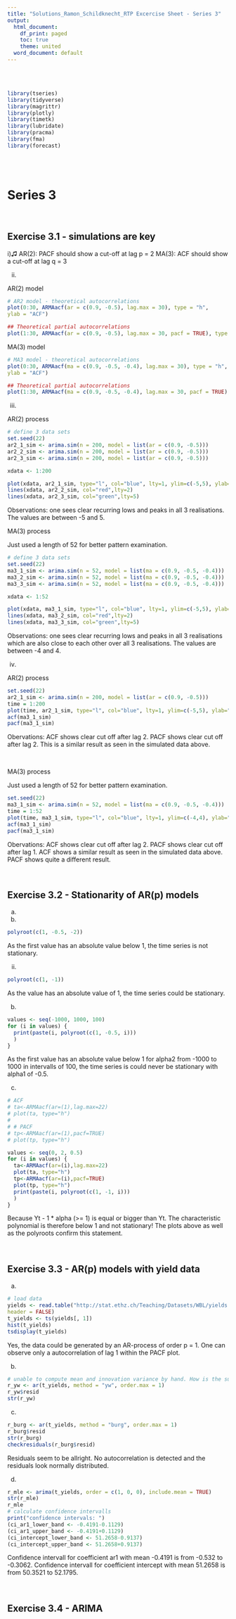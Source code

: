 ```yaml
---
title: "Solutions_Ramon_Schildknecht_RTP Excercise Sheet - Series 3"
output:
  html_document:
    df_print: paged
    toc: true
    theme: united
  word_document: default
---
```


<br>
<br>

```r
library(tseries)
library(tidyverse)
library(magrittr)
library(plotly)
library(timetk)
library(lubridate)
library(pracma)
library(fma)
library(forecast)
```

<br>
<br>

# Series 3

<br>

## Exercise 3.1 - simulations are key

i)♫
AR(2): PACF should show a cut-off at lag p = 2
MA(3): ACF should show a cut-off at lag q = 3


ii)

AR(2) model

```r
# AR2 model - theoretical autocorrelations
plot(0:30, ARMAacf(ar = c(0.9, -0.5), lag.max = 30), type = "h",
ylab = "ACF")

## Theoretical partial autocorrelations
plot(1:30, ARMAacf(ar = c(0.9, -0.5), lag.max = 30, pacf = TRUE), type = "h", ylab = "PACF")

```

MA(3) model

```r
# MA3 model - theoretical autocorrelations
plot(0:30, ARMAacf(ma = c(0.9, -0.5, -0.4), lag.max = 30), type = "h",
ylab = "ACF")

## Theoretical partial autocorrelations
plot(1:30, ARMAacf(ma = c(0.9, -0.5, -0.4), lag.max = 30, pacf = TRUE), type = "h", ylab = "PACF")

```


iii)

AR(2) process

```r
# define 3 data sets
set.seed(22)
ar2_1_sim <- arima.sim(n = 200, model = list(ar = c(0.9, -0.5)))
ar2_2_sim <- arima.sim(n = 200, model = list(ar = c(0.9, -0.5)))
ar2_3_sim <- arima.sim(n = 200, model = list(ar = c(0.9, -0.5)))

xdata <- 1:200

plot(xdata, ar2_1_sim, type="l", col="blue", lty=1, ylim=c(-5,5), ylab="values" )
lines(xdata, ar2_2_sim, col="red",lty=2)
lines(xdata, ar2_3_sim, col="green",lty=5)
```
Observations: one sees clear recurring lows and peaks in all 3 realisations. The values are between -5 and 5.


MA(3) process

Just used a length of 52 for better pattern examination.

```r
# define 3 data sets
set.seed(22)
ma3_1_sim <- arima.sim(n = 52, model = list(ma = c(0.9, -0.5, -0.4)))
ma3_2_sim <- arima.sim(n = 52, model = list(ma = c(0.9, -0.5, -0.4)))
ma3_3_sim <- arima.sim(n = 52, model = list(ma = c(0.9, -0.5, -0.4)))

xdata <- 1:52

plot(xdata, ma3_1_sim, type="l", col="blue", lty=1, ylim=c(-5,5), ylab="values" )
lines(xdata, ma3_2_sim, col="red",lty=2)
lines(xdata, ma3_3_sim, col="green",lty=5)
```

Observations: one sees clear recurring lows and peaks in all 3 realisations which are also close to each other over all 3 realisations. The values are between -4 and 4. 

iv)

AR(2) process

```r
set.seed(22)
ar2_1_sim <- arima.sim(n = 200, model = list(ar = c(0.9, -0.5)))
time = 1:200
plot(time, ar2_1_sim, type="l", col="blue", lty=1, ylim=c(-5,5), ylab="values" )
acf(ma3_1_sim)
pacf(ma3_1_sim)
```

Obervations: ACF shows clear cut off after lag 2. PACF shows clear cut off after lag 2. This is a similar result as seen in the simulated data above.

<br>

MA(3) process

Just used a length of 52 for better pattern examination.

```r
set.seed(22)
ma3_1_sim <- arima.sim(n = 52, model = list(ma = c(0.9, -0.5, -0.4)))
time = 1:52
plot(time, ma3_1_sim, type="l", col="blue", lty=1, ylim=c(-4,4), ylab="values" )
acf(ma3_1_sim)
pacf(ma3_1_sim)
```

Obervations: ACF shows clear cut off after lag 2. PACF shows clear cut off after lag 1. ACF shows a similar result as seen in the simulated data above. PACF shows quite a different result.

<br>


## Exercise 3.2 - Stationarity of AR(p) models


a)

i)

```r
polyroot(c(1, -0.5, -2))
```

As the first value has an absolute value below 1, the time series is not stationary.

ii)

```r
polyroot(c(1, -1))
```

As the value has an absolute value of 1, the time series could be stationary.

b)
```r
values <- seq(-1000, 1000, 100)
for (i in values) {
  print(paste(i, polyroot(c(1, -0.5, i)))
  )
}
```

As the first value has an absolute value below 1 for alpha2 from -1000 to 1000 in intervalls of 100, the time series is could never be stationary with alpha1 of -0.5.

c) 

```r
# ACF
# ta<-ARMAacf(ar=(1),lag.max=22)
# plot(ta, type="h")
# 
# # PACF
# tp<-ARMAacf(ar=(1),pacf=TRUE)
# plot(tp, type="h")

values <- seq(0, 2, 0.5)
for (i in values) {
  ta<-ARMAacf(ar=(i),lag.max=22)
  plot(ta, type="h")
  tp<-ARMAacf(ar=(i),pacf=TRUE)
  plot(tp, type="h")
  print(paste(i, polyroot(c(1, -1, i)))
  )
}
```

Because Yt - 1 * alpha (>= 1) is equal or bigger than Yt. The characteristic polynomial is therefore below 1 and not stationary! The plots above as well as the polyroots confirm this statement.

<br>

## Exercise 3.3 - AR(p) models with yield data

a)

```r
# load data
yields <- read.table("http://stat.ethz.ch/Teaching/Datasets/WBL/yields.dat",
header = FALSE)
t_yields <- ts(yields[, 1])
hist(t_yields)
tsdisplay(t_yields)

```

Yes, the data could be generated by an AR-process of order p = 1. One can observe only a autocorrelation of lag 1 within the PACF plot. 


b)

```r
# unable to compute mean and innovation variance by hand. How is the suggested approach?
r_yw <- ar(t_yields, method = "yw", order.max = 1)
r_yw$resid
str(r_yw)
```

c)

```r
r_burg <- ar(t_yields, method = "burg", order.max = 1)
r_burg$resid
str(r_burg)
checkresiduals(r_burg$resid)
```

Residuals seem to be allright. No autocorrelation is detected and the residuals look normally distributed.


d)

```r
r_mle <- arima(t_yields, order = c(1, 0, 0), include.mean = TRUE)
str(r_mle)
r_mle
# calculate confidence intervalls
print("confidence intervals: ")
(ci_ar1_lower_band <- -0.4191-0.1129)
(ci_ar1_upper_band <- -0.4191+0.1129)
(ci_intercept_lower_band <- 51.2658-0.9137)
(ci_intercept_upper_band <- 51.2658+0.9137)

```

Confidence intervall for coefficient ar1 with mean -0.4191 is from -0.532 to  -0.3062.
Confidence intervall for coefficient intercept with mean 51.2658 is from 50.3521 to 52.1795.

<br>

## Exercise 3.4 - ARIMA


```r

```




